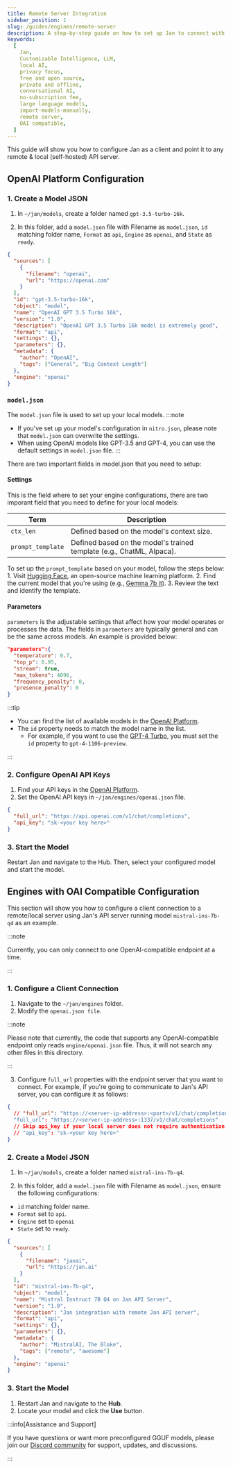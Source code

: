 ```yaml
---
title: Remote Server Integration
sidebar_position: 1
slug: /guides/engines/remote-server
description: A step-by-step guide on how to set up Jan to connect with any remote or local API server.
keywords:
  [
    Jan,
    Customizable Intelligence, LLM,
    local AI,
    privacy focus,
    free and open source,
    private and offline,
    conversational AI,
    no-subscription fee,
    large language models,
    import-models-manually,
    remote server,
    OAI compatible,
  ]
---
```


This guide will show you how to configure Jan as a client and point it to any remote & local (self-hosted) API server.

## OpenAI Platform Configuration

### 1. Create a Model JSON

1. In `~/jan/models`, create a folder named `gpt-3.5-turbo-16k`.

2. In this folder, add a `model.json` file with Filename as `model.json`, `id` matching folder name, `Format` as `api`, `Engine` as `openai`, and `State` as `ready`.

```json title="~/jan/models/gpt-3.5-turbo-16k/model.json"
{
  "sources": [
    {
      "filename": "openai",
      "url": "https://openai.com"
    }
  ],
  "id": "gpt-3.5-turbo-16k",
  "object": "model",
  "name": "OpenAI GPT 3.5 Turbo 16k",
  "version": "1.0",
  "description": "OpenAI GPT 3.5 Turbo 16k model is extremely good",
  "format": "api",
  "settings": {},
  "parameters": {},
  "metadata": {
    "author": "OpenAI",
    "tags": ["General", "Big Context Length"]
  },
  "engine": "openai"
}
```

### `model.json`

The `model.json` file is used to set up your local models.
:::note

- If you've set up your model's configuration in `nitro.json`, please note that `model.json` can overwrite the settings.
- When using OpenAI models like GPT-3.5 and GPT-4, you can use the default settings in `model.json` file.
  :::

There are two important fields in model.json that you need to setup:

#### Settings

This is the field where to set your engine configurations, there are two imporant field that you need to define for your local models:

| Term              | Description                                                           |
| ----------------- | --------------------------------------------------------------------- |
| `ctx_len`         | Defined based on the model's context size.                            |
| `prompt_template` | Defined based on the model's trained template (e.g., ChatML, Alpaca). |

To set up the `prompt_template` based on your model, follow the steps below: 1. Visit [Hugging Face](https://huggingface.co/), an open-source machine learning platform. 2. Find the current model that you're using (e.g., [Gemma 7b it](https://huggingface.co/google/gemma-7b-it)). 3. Review the text and identify the template.

#### Parameters

`parameters` is the adjustable settings that affect how your model operates or processes the data.
The fields in `parameters` are typically general and can be the same across models. An example is provided below:

```json
"parameters":{
  "temperature": 0.7,
  "top_p": 0.95,
  "stream": true,
  "max_tokens": 4096,
  "frequency_penalty": 0,
  "presence_penalty": 0
}
```

:::tip

- You can find the list of available models in the [OpenAI Platform](https://platform.openai.com/docs/models/overview).
- The `id` property needs to match the model name in the list.
  - For example, if you want to use the [GPT-4 Turbo](https://platform.openai.com/docs/models/gpt-4-and-gpt-4-turbo), you must set the `id` property to `gpt-4-1106-preview`.

:::

### 2. Configure OpenAI API Keys

1. Find your API keys in the [OpenAI Platform](https://platform.openai.com/api-keys).
2. Set the OpenAI API keys in `~/jan/engines/openai.json` file.

```json title="~/jan/engines/openai.json"
{
  "full_url": "https://api.openai.com/v1/chat/completions",
  "api_key": "sk-<your key here>"
}
```

### 3. Start the Model

Restart Jan and navigate to the Hub. Then, select your configured model and start the model.

## Engines with OAI Compatible Configuration

This section will show you how to configure a client connection to a remote/local server using Jan's API server running model `mistral-ins-7b-q4` as an example.

:::note

Currently, you can only connect to one OpenAI-compatible endpoint at a time.

:::

### 1. Configure a Client Connection

1. Navigate to the `~/jan/engines` folder.
2. Modify the `openai.json file`.

:::note

Please note that currently, the code that supports any OpenAI-compatible endpoint only reads `engine/openai.json` file. Thus, it will not search any other files in this directory.

:::

3. Configure `full_url` properties with the endpoint server that you want to connect. For example, if you're going to communicate to Jan's API server, you can configure it as follows:

```json title="~/jan/engines/openai.json"
{
  // "full_url": "https://<server-ip-address>:<port>/v1/chat/completions"
  "full_url": "https://<server-ip-address>:1337/v1/chat/completions"
  // Skip api_key if your local server does not require authentication
  // "api_key": "sk-<your key here>"
}
```

### 2. Create a Model JSON

1. In `~/jan/models`, create a folder named `mistral-ins-7b-q4`.

2. In this folder, add a `model.json` file with Filename as `model.json`, ensure the following configurations:

- `id` matching folder name.
- `Format` set to `api`.
- `Engine` set to `openai`
- `State` set to `ready`.

```json title="~/jan/models/mistral-ins-7b-q4/model.json"
{
  "sources": [
    {
      "filename": "janai",
      "url": "https://jan.ai"
    }
  ],
  "id": "mistral-ins-7b-q4",
  "object": "model",
  "name": "Mistral Instruct 7B Q4 on Jan API Server",
  "version": "1.0",
  "description": "Jan integration with remote Jan API server",
  "format": "api",
  "settings": {},
  "parameters": {},
  "metadata": {
    "author": "MistralAI, The Bloke",
    "tags": ["remote", "awesome"]
  },
  "engine": "openai"
}
```

### 3. Start the Model

1. Restart Jan and navigate to the **Hub**.
2. Locate your model and click the **Use** button.

:::info[Assistance and Support]

If you have questions or want more preconfigured GGUF models, please join our [Discord community](https://discord.gg/Dt7MxDyNNZ) for support, updates, and discussions.

:::
